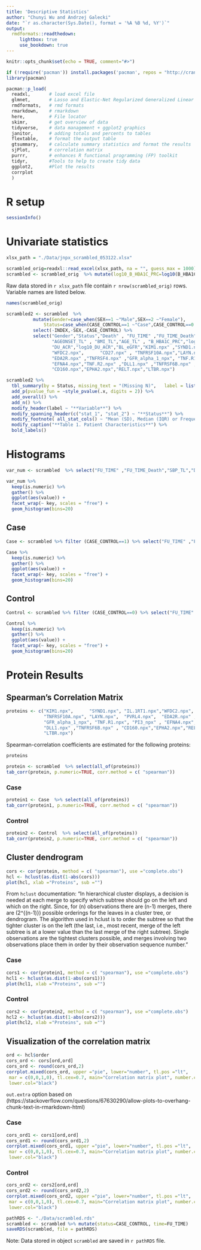 ```yaml
---
title: 'Descriptive Statistics'
author: "Chunyi Wu and Andrzej Galecki"
date: "`r as.character(Sys.Date(), format = '%A %B %d, %Y')`"
output:
  rmdformats::readthedown:
     lightbox: true
     use_bookdown: true
---
```



```r
knitr::opts_chunk$set(echo = TRUE, comment="#>")
```




```r
if (!require('pacman')) install.packages('pacman', repos = "http://cran.us.r-project.org")
library(pacman)

pacman::p_load(
  readxl,       # load excel file
  glmnet,       # Lasso and Elastic-Net Regularized Generalized Linear Models
  rmdformats,   # rmd formats
  rmarkdown,    # rmarkdown
  here,         # File locator
  skimr,        # get overview of data
  tidyverse,    # data management + ggplot2 graphics 
  janitor,      # adding totals and percents to tables
  flextable,    # format the output table
  gtsummary,    # calculate summary statistics and format the results
  sjPlot,       # correlation matrix
  purrr,        # enhances R functional programming (FP) toolkit 
  tidyr,        #Tools to help to create tidy data
  ggplot2,      #Plot the results
  corrplot
  )
```

# R setup

```r
sessionInfo()
```

# Univariate statistics


```r
xlsx_path = "./Data/jnpx_scrambled_053122.xlsx"

scrambled_orig=readxl::read_excel(xlsx_path, na = "", guess_max = 1000)
scrambled <- scrambled_orig  %>% mutate(log10_B_HBA1C_PRC=log10(B_HBA1C_PRC),log10_DU_ACR=log10(DU_ACR))
```
Raw data stored in `r xlsx_path` file contain `r nrow(scrambled_orig)` rows.  
Variable names are listed below.

```r
names(scrambled_orig)
```

```r
scrambled2 <- scrambled  %>% 
          mutate(Gender=case_when(SEX==1 ~"Male",SEX==2 ~"Female"),
              Status=case_when(CASE_CONTROL==1 ~"Case",CASE_CONTROL==0 ~"Control"))%>%                                
          select(-INDEX,-SEX,-CASE_CONTROL) %>%
          select("Gender","Status","Death" , "FU_TIME" ,"FU_TIME_Death","SBP_TL","DBP_TL" , 
                 "AGEONSET_TL" , "BMI_TL","AGE_TL" , "B_HBA1C_PRC","log10_B_HBA1C_PRC", 
                 "DU_ACR","log10_DU_ACR","BL_eGFR","KIM1.npx" ,"SYND1.npx","IL.1RT1.npx",
                 "WFDC2.npx",      "CD27.npx" , "TNFRSF10A.npx","LAYN.npx","PVRL4.npx", 
                 "EDA2R.npx" ,"TNFRSF4.npx" ,"GFR_alpha_1_npx", "TNF.R1.npx", "PI3_npx" , 
                 "EFNA4.npx","TNF.R2.npx" ,"DLL1.npx" ,"TNFRSF6B.npx" , 
                 "CD160.npx","EPHA2.npx","RELT.npx","LTBR.npx")         

scrambled2 %>%
  tbl_summary(by = Status, missing_text = "(Missing N)",   label = list(FU_TIME ~ "Follow-up Time (year)", FU_TIME_Death ~ "Follow-up Time until Death (year)", SBP_TL ~ "Baseline Systolic blood pressure (mm-Hg)", DBP_TL ~ "Baseline Diatolic blood pressure (mm-Hg)",AGEONSET_TL ~ "Age at T1D onset (year)", BMI_TL ~ "Baseline BMI (kg/m2)", AGE_TL ~ "Baseline Age (year)",B_HBA1C_PRC ~ "Baseline HbA1c (%)",DU_ACR ~ "Baseline ACR (mg/g Cr)",BL_eGFR ~"Baseline eGFR (mL/min/1/.73m2)",log10_B_HBA1C_PRC ~"log10 HbA1c", log10_DU_ACR ~"log10 ACR" ), type = all_continuous() ~ "continuous2", statistic = list(all_continuous() ~ c("{mean}, {sd}","{median} ({p25}, {p75})", "{min}, {max}"),all_categorical() ~ "{n} ({p}%)"))  %>%
  add_p(pvalue_fun = ~style_pvalue(.x, digits = 2)) %>%
  add_overall() %>%
  add_n() %>%
  modify_header(label ~ "**Variable**") %>%
  modify_spanning_header(c("stat_1", "stat_2") ~ "**Status**") %>%
  modify_footnote( all_stat_cols() ~ "Mean (SD), Median (IQR) or Frequency (%)")%>%
  modify_caption("**Table 1. Patient Characteristics**") %>%
  bold_labels()
```


# Histograms

```r
var_num <- scrambled  %>% select("FU_TIME" ,"FU_TIME_Death","SBP_TL","DBP_TL" , "AGEONSET_TL" , "BMI_TL","AGE_TL" , "B_HBA1C_PRC","log10_B_HBA1C_PRC", "DU_ACR","log10_DU_ACR","BL_eGFR","KIM1.npx" ,"SYND1.npx","IL.1RT1.npx","WFDC2.npx",      "CD27.npx" , "TNFRSF10A.npx","LAYN.npx","PVRL4.npx", "EDA2R.npx" ,"TNFRSF4.npx" ,"GFR_alpha_1_npx", "TNF.R1.npx", "PI3_npx" , "EFNA4.npx","TNF.R2.npx" ,"DLL1.npx" ,"TNFRSF6B.npx" , "CD160.npx","EPHA2.npx","RELT.npx","LTBR.npx") 

var_num %>%
  keep(is.numeric) %>% 
  gather() %>% 
  ggplot(aes(value)) +
  facet_wrap(~ key, scales = "free") +
  geom_histogram(bins=20)

```

## Case

```r
Case <- scrambled %>% filter (CASE_CONTROL==1) %>% select("FU_TIME" ,"FU_TIME_Death","SBP_TL","DBP_TL" , "AGEONSET_TL" , "BMI_TL","AGE_TL" , "B_HBA1C_PRC","log10_B_HBA1C_PRC", "DU_ACR","log10_DU_ACR","BL_eGFR","KIM1.npx" ,"SYND1.npx","IL.1RT1.npx","WFDC2.npx",      "CD27.npx" , "TNFRSF10A.npx","LAYN.npx","PVRL4.npx", "EDA2R.npx" ,"TNFRSF4.npx" ,"GFR_alpha_1_npx", "TNF.R1.npx", "PI3_npx" , "EFNA4.npx","TNF.R2.npx" ,"DLL1.npx" ,"TNFRSF6B.npx" , "CD160.npx","EPHA2.npx","RELT.npx","LTBR.npx") 

Case %>%
  keep(is.numeric) %>% 
  gather() %>% 
  ggplot(aes(value)) +
  facet_wrap(~ key, scales = "free") +
  geom_histogram(bins=20)

```

## Control

```r
Control <- scrambled %>% filter (CASE_CONTROL==0) %>% select("FU_TIME" ,"FU_TIME_Death","SBP_TL","DBP_TL" , "AGEONSET_TL" , "BMI_TL","AGE_TL" , "B_HBA1C_PRC","log10_B_HBA1C_PRC", "DU_ACR","log10_DU_ACR","BL_eGFR","KIM1.npx" ,"SYND1.npx","IL.1RT1.npx","WFDC2.npx",      "CD27.npx" , "TNFRSF10A.npx","LAYN.npx","PVRL4.npx", "EDA2R.npx" ,"TNFRSF4.npx" ,"GFR_alpha_1_npx", "TNF.R1.npx", "PI3_npx" , "EFNA4.npx","TNF.R2.npx" ,"DLL1.npx" ,"TNFRSF6B.npx" , "CD160.npx","EPHA2.npx","RELT.npx","LTBR.npx") 

Control %>%
  keep(is.numeric) %>% 
  gather() %>% 
  ggplot(aes(value)) +
  facet_wrap(~ key, scales = "free") +
  geom_histogram(bins=20)

```

# Protein Results

## Spearman's Correlation Matrix

```r
proteins <- c("KIM1.npx",      "SYND1.npx", "IL.1RT1.npx","WFDC2.npx", "CD27.npx",
              "TNFRSF10A.npx", "LAYN.npx",  "PVRL4.npx",  "EDA2R.npx" ,"TNFRSF4.npx" ,
              "GFR_alpha_1_npx", "TNF.R1.npx", "PI3_npx" , "EFNA4.npx","TNF.R2.npx" ,
              "DLL1.npx" ,"TNFRSF6B.npx" , "CD160.npx","EPHA2.npx","RELT.npx",
              "LTBR.npx") 
```

Spearman-correlation coefficients are estimated for the following proteins:

```r
proteins
```

```r
protein <- scrambled  %>% select(all_of(proteins))
tab_corr(protein, p.numeric=TRUE, corr.method = c( "spearman"))
```

### Case
```r
protein1 <- Case  %>% select(all_of(proteins))
tab_corr(protein1, p.numeric=TRUE, corr.method = c( "spearman"))
```

### Control
```r
protein2 <- Control  %>% select(all_of(proteins))
tab_corr(protein2, p.numeric=TRUE, corr.method = c( "spearman"))
```

## Cluster dendrogram

```r

cors <- cor(protein, method = c( "spearman"), use ="complete.obs")
hcl <- hclust(as.dist(1-abs(cors)))
plot(hcl, xlab ="Proteins", sub ="")
```

From `hclust` documentation: "In hierarchical cluster displays, a decision is needed at each merge to specify 
which subtree should go on the left and which on the right. Since, for \(n\) observations there are \(n-1\) merges,
there are \(2^{(n-1)}\) possible orderings for the leaves in a cluster tree, or dendrogram. The algorithm used 
in hclust is to order the subtree so that the tighter cluster is on the left (the last, i.e., most recent, 
merge of the left subtree is at a lower value than the last merge of the right subtree). Single observations
are the tightest clusters possible, and merges involving two observations place them in order by their 
observation sequence number."

### Case

```r

cors1 <- cor(protein1, method = c( "spearman"), use ="complete.obs")
hcl1 <- hclust(as.dist(1-abs(cors1)))
plot(hcl1, xlab ="Proteins", sub ="")
```

### Control

```r

cors2 <- cor(protein2, method = c( "spearman"), use ="complete.obs")
hcl2 <- hclust(as.dist(1-abs(cors2)))
plot(hcl2, xlab ="Proteins", sub ="")
```

## Visualization of the correlation matrix

```r

ord <- hcl$order
cors_ord <- cors[ord,ord]
cors_ord <- round(cors_ord,2)
corrplot.mixed(cors_ord, upper ="pie", lower="number", tl.pos ="lt",
 mar = c(0,0,1,0), tl.cex=0.7, main="Correlation matrix plot", number.cex = 0.8,
 lower.col="black")
```

`out.extra` option based on (https://stackoverflow.com/questions/67630290/allow-plots-to-overhang-chunk-text-in-rmarkdown-html)

### Case

```r

cors_ord1 <- cors1[ord,ord]
cors_ord1 <- round(cors_ord1,2)
corrplot.mixed(cors_ord1, upper ="pie", lower="number", tl.pos ="lt",
 mar = c(0,0,1,0), tl.cex=0.7, main="Correlation matrix plot", number.cex = 0.8,
 lower.col="black")
```

### Control

```r

cors_ord2 <- cors2[ord,ord]
cors_ord2 <- round(cors_ord2,2)
corrplot.mixed(cors_ord2, upper ="pie", lower="number", tl.pos ="lt",
 mar = c(0,0,1,0), tl.cex=0.7, main="Correlation matrix plot", number.cex = 0.8,
 lower.col="black")
```

```r
pathRDS <- "./Data/scrambled.rds"
scrambled <- scrambled %>% mutate(status=CASE_CONTROL, time=FU_TIME)
saveRDS(scrambled, file = pathRDS)
```

Note: Data stored in object `scrambled` are saved in `r pathRDS` file.

